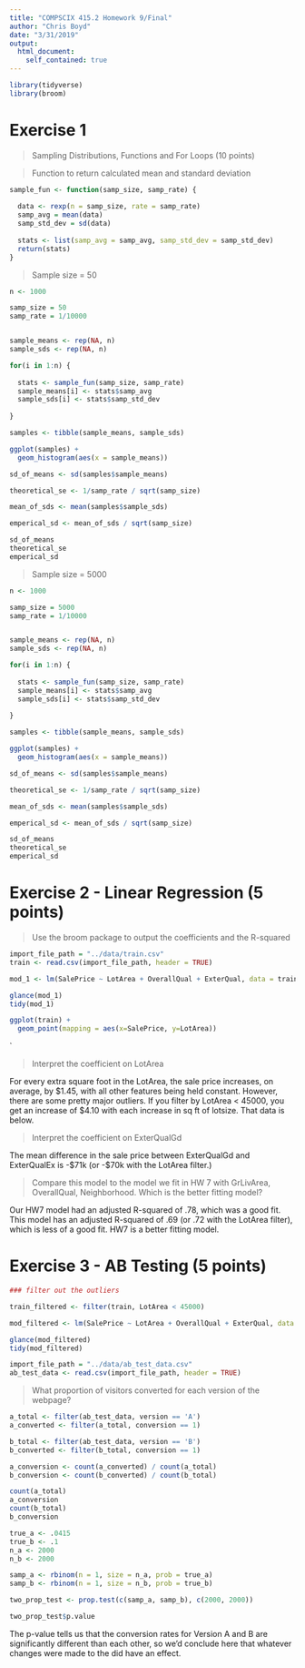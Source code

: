 ```yaml
---
title: "COMPSCIX 415.2 Homework 9/Final"
author: "Chris Boyd"
date: "3/31/2019"
output:
  html_document:
    self_contained: true
---
```


```r
library(tidyverse)
library(broom)
```

# Exercise 1

> Sampling Distributions, Functions and For Loops (10 points)

> Function to return calculated mean and standard deviation

```r

sample_fun <- function(samp_size, samp_rate) {
  
  data <- rexp(n = samp_size, rate = samp_rate)
  samp_avg = mean(data)
  samp_std_dev = sd(data) 
  
  stats <- list(samp_avg = samp_avg, samp_std_dev = samp_std_dev)
  return(stats)
}

```

> Sample size = 50

```r

n <- 1000

samp_size = 50
samp_rate = 1/10000


sample_means <- rep(NA, n)
sample_sds <- rep(NA, n)

for(i in 1:n) {
    
  stats <- sample_fun(samp_size, samp_rate)
  sample_means[i] <- stats$samp_avg 
  sample_sds[i] <- stats$samp_std_dev
    
}

samples <- tibble(sample_means, sample_sds)

ggplot(samples) +
  geom_histogram(aes(x = sample_means))

sd_of_means <- sd(samples$sample_means)

theoretical_se <- 1/samp_rate / sqrt(samp_size)

mean_of_sds <- mean(samples$sample_sds)

emperical_sd <- mean_of_sds / sqrt(samp_size)

sd_of_means
theoretical_se
emperical_sd

```

> Sample size = 5000

```r

n <- 1000

samp_size = 5000
samp_rate = 1/10000


sample_means <- rep(NA, n)
sample_sds <- rep(NA, n)

for(i in 1:n) {
    
  stats <- sample_fun(samp_size, samp_rate)
  sample_means[i] <- stats$samp_avg 
  sample_sds[i] <- stats$samp_std_dev
    
}

samples <- tibble(sample_means, sample_sds)

ggplot(samples) +
  geom_histogram(aes(x = sample_means))

sd_of_means <- sd(samples$sample_means)

theoretical_se <- 1/samp_rate / sqrt(samp_size)

mean_of_sds <- mean(samples$sample_sds)

emperical_sd <- mean_of_sds / sqrt(samp_size)

sd_of_means
theoretical_se
emperical_sd

```

# Exercise 2 - Linear Regression (5 points)

> Use the broom package to output the coefficients and the R-squared

```r
import_file_path = "../data/train.csv"
train <- read.csv(import_file_path, header = TRUE)

mod_1 <- lm(SalePrice ~ LotArea + OverallQual + ExterQual, data = train)

glance(mod_1)
tidy(mod_1)

ggplot(train) +
  geom_point(mapping = aes(x=SalePrice, y=LotArea))

```

`

> Interpret the coefficient on LotArea

For every extra square foot in the LotArea, the sale price increases, on average, by $1.45, with all other features being held constant.  However, there are some pretty major outliers.  If you filter by LotArea < 45000, you get an increase of $4.10 with each increase in sq ft of lotsize.  That data is below.

> Interpret the coefficient on ExterQualGd

The mean difference in the sale price between ExterQualGd and ExterQualEx is -$71k (or -$70k with the LotArea filter.)


> Compare this model to the model we fit in HW 7 with GrLivArea, OverallQual, Neighborhood. Which is the better fitting model?

Our HW7 model had an adjusted R-squared of .78, which was a good fit.  This model has an adjusted R-squared of .69 (or .72 with the LotArea filter), which is less of a good fit.   HW7 is a better fitting model. 

# Exercise 3 - AB Testing (5 points)


```r

### filter out the outliers

train_filtered <- filter(train, LotArea < 45000)

mod_filtered <- lm(SalePrice ~ LotArea + OverallQual + ExterQual, data = train)

glance(mod_filtered)
tidy(mod_filtered)

```



```r
import_file_path = "../data/ab_test_data.csv"
ab_test_data <- read.csv(import_file_path, header = TRUE)
```

> What proportion of visitors converted for each version of the webpage?

```r
a_total <- filter(ab_test_data, version == 'A')
a_converted <- filter(a_total, conversion == 1)

b_total <- filter(ab_test_data, version == 'B')
b_converted <- filter(b_total, conversion == 1)

a_conversion <- count(a_converted) / count(a_total)
b_conversion <- count(b_converted) / count(b_total)

count(a_total)
a_conversion
count(b_total)
b_conversion

```

```r

true_a <- .0415
true_b <- .1
n_a <- 2000
n_b <- 2000

samp_a <- rbinom(n = 1, size = n_a, prob = true_a)
samp_b <- rbinom(n = 1, size = n_b, prob = true_b)

two_prop_test <- prop.test(c(samp_a, samp_b), c(2000, 2000))

two_prop_test$p.value


```

The p-value tells us that the conversion rates for Version A and B are significantly different than each other, so we'd conclude here that whatever changes were made to the did have an effect.